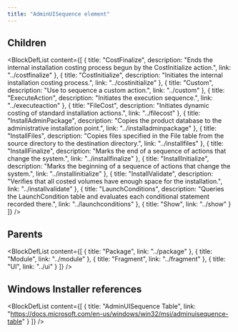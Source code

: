 ```yaml
---
title: "AdminUISequence element"
---
```





## Children

<BlockDefList content={[
    {
      title: "CostFinalize",
      description: "Ends the internal installation costing process begun by the CostInitialize action.",
      link: "../costfinalize"
    },
    {
      title: "CostInitialize",
      description: "Initiates the internal installation costing process.",
      link: "../costinitialize"
    },
    {
      title: "Custom",
      description: "Use to sequence a custom action.",
      link: "../custom"
    },
    {
      title: "ExecuteAction",
      description: "Initiates the execution sequence.",
      link: "../executeaction"
    },
    {
      title: "FileCost",
      description: "Initiates dynamic costing of standard installation actions.",
      link: "../filecost"
    },
    {
      title: "InstallAdminPackage",
      description: "Copies the product database to the administrative installation point.",
      link: "../installadminpackage"
    },
    {
      title: "InstallFiles",
      description: "Copies files specified in the File table from the source directory to the destination directory.",
      link: "../installfiles"
    },
    {
      title: "InstallFinalize",
      description: "Marks the end of a sequence of actions that change the system.",
      link: "../installfinalize"
    },
    {
      title: "InstallInitialize",
      description: "Marks the beginning of a sequence of actions that change the system.",
      link: "../installinitialize"
    },
    {
      title: "InstallValidate",
      description: "Verifies that all costed volumes have enough space for the installation.",
      link: "../installvalidate"
    },
    {
      title: "LaunchConditions",
      description: "Queries the LaunchCondition table and evaluates each conditional statement recorded there.",
      link: "../launchconditions"
    },
    {
      title: "Show",
      link: "../show"
    }
  ]}
/>

## Parents

<BlockDefList content={[
    {
      title: "Package",
      link: "../package"
    },
    {
      title: "Module",
      link: "../module"
    },
    {
      title: "Fragment",
      link: "../fragment"
    },
    {
      title: "UI",
      link: "../ui"
    }
  ]}
/>

## Windows Installer references

<BlockDefList content={[
    {
      title: "AdminUISequence Table",
      link: "https://docs.microsoft.com/en-us/windows/win32/msi/adminuisequence-table"
    }
  ]}
/>
